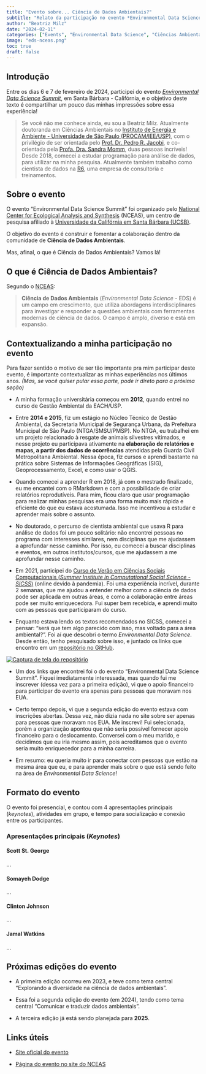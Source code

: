 ```yaml
---
title: "Evento sobre... Ciência de Dados Ambientais?"
subtitle: "Relato da participação no evento *Environmental Data Science Summit*"
author: "Beatriz Milz"
date: "2024-02-11"
categories: ["Events", "Environmental Data Science", "Ciências Ambientais", "Ciência de dados ambientais"]
image: "eds-nceas.png"
toc: true
draft: false
---
```


## Introdução

Entre os dias 6 e 7 de fevereiro de 2024, participei do evento [*Environmental Data Science Summit*](https://eds-summit.github.io/), em Santa Bárbara - Califórnia, e o objetivo deste texto é compartilhar um pouco das minhas impressões sobre essa experiência!

> Se você não me conhece ainda, eu sou a Beatriz Milz. Atualmente doutoranda em Ciências Ambientais no [Instituto de Energia e Ambiente - Universidade de São Paulo (PROCAM/IEE/USP)](http://www.iee.usp.br/?q=pt-br/programa-de-p%C3%B3s-gradua%C3%A7%C3%A3o-em-ci%C3%AAncia-ambiental), com o privilégio de ser orientada pelo [Prof. Dr. Pedro R. Jacobi](https://scholar.google.com.br/citations?user=LavkF8cAAAAJ&hl=pt-BR), e co-orientada pela [Profa. Dra. Sandra Momm](https://scholar.google.com.br/citations?hl=pt-BR&user=c6tyJTkAAAAJ), duas pessoas incríveis! Desde 2018, comecei a estudar programação para análise de dados, para utilizar na minha pesquisa. Atualmente também trabalho como cientista de dados na [R6](http://www.rseis.com.br/), uma empresa de consultoria e treinamentos.

## Sobre o evento

O evento "Environmental Data Science Summit" foi organizado pelo [National Center for Ecological Analysis and Synthesis](https://www.nceas.ucsb.edu/) (NCEAS), um centro de pesquisa afiliado à [Universidade da Califórnia em Santa Bárbara (UCSB)](https://www.ucsb.edu/).

O objetivo do evento é construir e fomentar a colaboração dentro da comunidade de **Ciência de Dados Ambientais**.

Mas, afinal, o que é Ciência de Dados Ambientais? Vamos lá!

## O que é Ciência de Dados Ambientais?

Segundo o [NCEAS](https://eds-summit.github.io/):

> **Ciência de Dados Ambientais** (*Environmental Data Science* - EDS) é um campo em crescimento, que utiliza abordagens interdisciplinares para investigar e responder a questões ambientais com ferramentas modernas de ciência de dados. O campo é amplo, diverso e está em expansão.

## Contextualizando a minha participação no evento

Para fazer sentido o motivo de ser tão importante pra mim participar deste evento, é importante contextualizar as minhas experiências nos últimos anos. *(Mas, se você quiser pular essa parte, pode ir direto para a próxima seção)*

-   A minha formação universitária começou em **2012**, quando entrei no curso de Gestão Ambiental da EACH/USP.

-   Entre **2014 e 2015**, fiz um estágio no Núcleo Técnico de Gestão Ambiental, da Secretaria Municipal de Segurança Urbana, da Prefeitura Municipal de São Paulo (NTGA/SMSU/PMSP). No NTGA, eu trabalhei em um projeto relacionado à resgate de animais silvestres vitimados, e nesse projeto eu participava ativamente na **elaboração de relatórios e mapas, a partir dos dados de ocorrências** atendidas pela Guarda Civil Metropolitana Ambiental. Nessa época, fiz cursos e aprendi bastante na prática sobre Sistemas de Informações Geográficas (SIG), Geoprocessamento, Excel, e como usar o QGIS.

-   Quando comecei a aprender R em 2018, já com o mestrado finalizado, eu me encantei com o RMarkdown e com a possibilidade de criar relatórios reprodutíveis. Para mim, ficou claro que usar programação para realizar minhas pesquisas era uma forma muito mais rápida e eficiente do que eu estava acostumada. Isso me incentivou a estudar e aprender mais sobre o assunto.

-   No doutorado, o percurso de cientista ambiental que usava R para análise de dados foi um pouco solitário: não encontrei pessoas no programa com interesses similares, nem disciplinas que me ajudassem a aprofundar nesse caminho. Por isso, eu comecei a buscar disciplinas e eventos, em outros institutos/cursos, que me ajudassem a me aprofundar nesse caminho.

-   Em 2021, participei do [Curso de Verão em Ciências Sociais Computacionais (*Summer Institute in Computational Social Science - SICSS*)](https://sicss.io/2024/fgv-ecmi-brazil/) (online devido à pandemia). Foi uma experiência incrível, durante 2 semanas, que me ajudou a entender melhor como a ciência de dados pode ser aplicada em outras áreas, e como a colaboração entre áreas pode ser muito enriquecedora. Fui super bem recebida, e aprendi muito com as pessoas que participaram do curso.

-   Enquanto estava lendo os textos recomendados no SICSS, comecei a pensar: "será que tem algo parecido com isso, mas voltado para a área ambiental?". Foi aí que descobri o termo *Environmental Data Science*. Desde então, tenho pesquisado sobre isso, e juntado os links que encontro em um [repositório no GitHub](https://github.com/beatrizmilz/Environmental-Data-Science).

[![Captura de tela do repositório](github-repo.png)](https://github.com/beatrizmilz/Environmental-Data-Science)

- Um dos links que encontrei foi o do evento "Environmental Data Science Summit". Fiquei imediatamente interessada, mas quando fui me inscrever (dessa vez para a primeira edição), vi que o apoio financeiro para participar do evento era apenas para pessoas que moravam nos EUA. 

- Certo tempo depois, vi que a segunda edição do evento estava com inscrições abertas. Dessa vez, não dizia nada no site sobre ser apenas para pessoas que moravam nos EUA. Me inscrevi! Fui selecionada, porém a organização apontou que não seria possível fornecer apoio financeiro para o deslocamento. Conversei com o meu marido, e decidimos que eu iria mesmo assim, pois acreditamos que o evento seria muito enriquecedor para a minha carreira.

- Em resumo: eu queria muito ir para conectar com pessoas que estão na mesma área que eu, e para aprender mais sobre o que está sendo feito na área de *Environmental Data Science*!

## Formato do evento

O evento foi presencial, e contou com 4 apresentações principais (*keynotes*), atividades em grupo, e tempo para socialização e conexão entre os participantes.

### Apresentações principais (*Keynotes*)

#### Scott St. George

...

#### Somayeh Dodge

...

#### Clinton Johnson

...

#### Jamal Watkins

...


## Próximas edições do evento

-   A primeira edição ocorreu em 2023, e teve como tema central "Explorando a diversidade na ciência de dados ambientais".

-   Essa foi a segunda edição do evento (em 2024), tendo como tema central "Comunicar e traduzir dados ambientais".

-   A terceira edição já está sendo planejada para **2025**.

## Links úteis

-   [Site oficial do evento](https://eds-summit.github.io/)

-   [Página do evento no site do NCEAS](https://www.nceas.ucsb.edu/environmental-data-science-summit)
